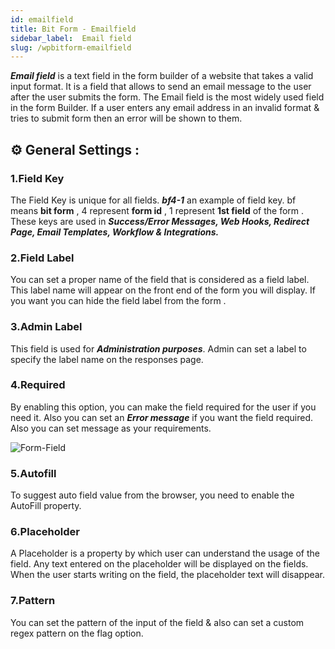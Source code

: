 ```yaml
---
id: emailfield
title: Bit Form - Emailfield
sidebar_label:  Email field
slug: /wpbitform-emailfield
---
```



***Email field*** is a text field in the form builder of a website that takes a valid input format. It is a field that allows to send an email message to the user after the user submits the form. The Email field is the most widely used field in the form Builder. If a user enters any email address in an invalid format & tries to submit form then an error will be shown to them.


## ⚙ General Settings :

### 1.Field Key
The Field Key is unique for all fields. **_bf4-1_** an example of field key. bf means **bit form** , 4 represent **form id** , 1 represent **1st field** of the form . These keys are used in **_Success/Error Messages, Web Hooks, Redirect Page, Email Templates, Workflow & Integrations._**
### 2.Field Label
You can set a proper name of the field that is considered as a field label. This label name will appear on the front end of the form you will display. If you want you can hide the field label from the form .
### 3.Admin Label 
This field is used for **_Administration purposes_**. Admin can set a label to specify the label name on the responses page.
### 4.Required
By enabling this option, you can make the field required for the user if you need it. Also you can set an **_Error message_** if you want the field required. Also you can set message as your requirements.

<Image
  src="Field-Types/Email-field-Bit-Form"
  alt="Form-Field"
  w="1900"
  h="400"
/>

### 5.Autofill 
To suggest auto field value from the browser, you need to enable the AutoFill property.
### 6.Placeholder
A Placeholder is a property by which user can understand the usage of the field. Any text entered on the placeholder will be displayed on the fields. When the user starts writing on the field, the placeholder text will disappear.
### 7.Pattern
You can set the pattern of the input of the field & also can set a custom regex pattern on the flag option.
